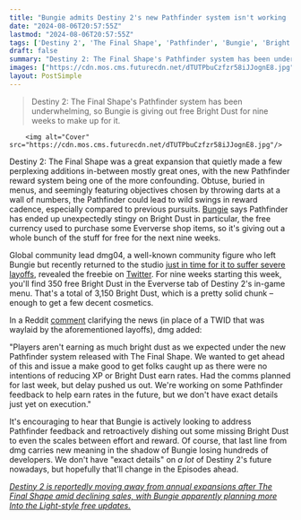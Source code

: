 ```yaml
---
title: "Bungie admits Destiny 2's new Pathfinder system isn't working 'as we expected,' gives out over 3,000 Bright Dust as 'a make good to get folks caught up'"
date: "2024-08-06T20:57:55Z"
lastmod: "2024-08-06T20:57:55Z"
tags: ['Destiny 2', 'The Final Shape', 'Pathfinder', 'Bungie', 'Bright Dust', 'Eververse', 'dmg04', 'Twitter', 'Reddit', 'FPS']
draft: false
summary: "Destiny 2: The Final Shape's Pathfinder system has been underwhelming, so Bungie is giving out free Bright Dust for nine weeks to make up for it."
images: ["https://cdn.mos.cms.futurecdn.net/dTUTPbuCzfzr58iJJognE8.jpg"]
layout: PostSimple
---
```

> Destiny 2: The Final Shape's Pathfinder system has been underwhelming, so Bungie is giving out free Bright Dust for nine weeks to make up for it.


        <img alt="Cover" src="https://cdn.mos.cms.futurecdn.net/dTUTPbuCzfzr58iJJognE8.jpg"/>
        
Destiny 2: The Final Shape was a great expansion that quietly made a few perplexing additions in-between mostly great ones, with the new Pathfinder reward system being one of the more confounding. Obtuse, buried in menus, and seemingly featuring objectives chosen by throwing darts at a wall of numbers, the Pathfinder could lead to wild swings in reward cadence, especially compared to previous pursuits. [Bungie](https://www.gamesradar.com/tag/bungie/) says Pathfinder has ended up unexpectedly stingy on Bright Dust in particular, the free currency used to purchase some Eververse shop items, so it's giving out a whole bunch of the stuff for free for the next nine weeks. 

Global community lead dmg04, a well-known community figure who left Bungie but recently returned to the studio [<u>just in time for it to suffer severe layoffs</u>](https://www.gamesradar.com/games/fps/destiny-2-and-marathon-plans-got-overly-ambitious-so-bungie-is-firing-220-people-and-spinning-out-a-sci-fi-action-game-to-form-a-new-studio-within-playstation/), revealed the freebie on [<u>Twitter</u>](https://x.com/a_dmg04/status/1820871105063923908?s=46&t=t96PbeNUMjgubFrCaBf-ZQ). For nine weeks starting this week, you'll find 350 free Bright Dust in the Eververse tab of Destiny 2's in-game menu. That's a total of 3,150 Bright Dust, which is a pretty solid chunk – enough to get a few decent cosmetics. 

In a Reddit [<u>comment</u>](https://www.reddit.com/r/DestinyTheGame/comments/1elnn3u/comment/lgt8lv9/?utm_source=share&utm_medium=web3x&utm_name=web3xcss&utm_term=1&utm_content=share_button) clarifying the news (in place of a TWID that was waylaid by the aforementioned layoffs), dmg added: 

"Players aren't earning as much bright dust as we expected under the new Pathfinder system released with The Final Shape. We wanted to get ahead of this and issue a make good to get folks caught up as there were no intentions of reducing XP or Bright Dust earn rates. Had the comms planned for last week, but delay pushed us out. We're working on some Pathfinder feedback to help earn rates in the future, but we don't have exact details just yet on execution." 

It's encouraging to hear that Bungie is actively looking to address Pathfinder feedback and retroactively dishing out some missing Bright Dust to even the scales between effort and reward. Of course, that last line from dmg carries new meaning in the shadow of Bungie losing hundreds of developers. We don't have "exact details" on *a lot* of Destiny 2's future nowadays, but hopefully that'll change in the Episodes ahead.

[<u><em>Destiny 2 is reportedly moving away from annual expansions after The Final Shape amid declining sales, with Bungie apparently planning more Into the Light-style free updates.</em></u>](https://www.gamesradar.com/games/mmo/destiny-2-reportedly-moving-away-from-annual-expansions-after-the-final-shape-amid-declining-sales-bungie-apparently-planning-more-into-the-light-style-free-updates/)
        